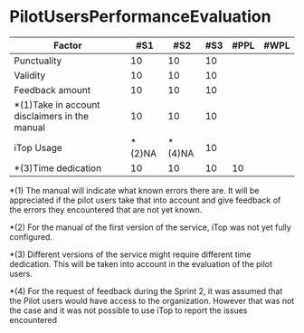 # PilotUsersPerformanceEvaluation

| Factor          | #S1 | #S2 | #S3 | #PPL | #WPL |
|-----------------|-----|-----|-----|------|------|
| Punctuality     | 10  | 10 | 10 |      |      |
| Validity        | 10  | 10 | 10 |      |      |
| Feedback amount | 10  | 10 | 10 |      |      |
| *(1)Take in account disclaimers in the manual | 10 | 10 | 10 |      |      |
| iTop Usage      | *(2)NA | *(4)NA | 10 |      |      |
| *(3)Time dedication | 10 | 10 | 10 | 10 |      |


*(1) The manual will indicate what known errors there are. It will be appreciated if the pilot users take that into account and give feedback of the errors they encountered that are not yet known.

*(2) For the manual of the first version of the service, iTop was not yet fully configured.

*(3) Different versions of the service might require different time dedication. This will be taken into account in the evaluation of the pilot users.

*(4) For the request of feedback during the Sprint 2, it was assumed that the Pilot users would have access to the organization. However that was not the case and it was not possible to use iTop to report the issues encountered
